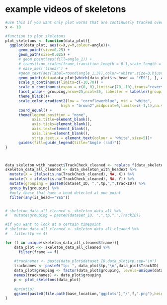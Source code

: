 

# example videos of skeletons
```r
#use this if you want only plot worms that are continuesly tracked over x frames
x <- 10

#function to plot skeletons
plot_skeletons <- function(data_plot){
  ggplot(data_plot, aes(x=X,y=Y,colour=angle))+
      geom_point(size=0.25) +
      geom_path(size=0.025) +
      # geom_point(aes(fill=angle_1)) +
      # transition_states(frame,transition_length = 0.1,state_length = 0.2) +
      # ease_aes('linear') + 
      #geom_text(aes(label=round(angle_1,3)),color="white",size=3,hjust=2, vjust=1)+
      geom_point(data=data_plot[which(data_plot$is_head == "YES"), ], aes(x=X, y=Y), shape=17, stroke=1, alpha=0.5,colour = "gold", size=4) +
      scale_x_continuous(limits=c(-10,70)) +
      scale_y_continuous(expan = c(0, 0),limits=c(70,-10),trans="reverse") +
      facet_wrap(~ grouping,nrow=25,ncol=35, labeller = labeller(grouping=tracknames))+
      theme_black()+
      scale_color_gradient2(low = "cornflowerblue", mid = "white",
                         high = "brown2",midpoint=0,limits=c(-1,1),na.value="grey") +
      coord_equal() +
      theme(legend.position = "none",
            axis.title=element_blank(),
            axis.ticks=element_blank(),
            axis.text=element_blank(),
            axis.line=element_blank(),
            strip.text.x = element_text(colour = 'white',size=5))+
      guides(fill=guide_legend(title="Angle (rad)"))
}



data_skeleton_with_headext$TrackCheck_cleaned <- replace_f(data_skeleton_with_headext$TrackCheck, 24*x)
skeleton_data_all_cleaned <- data_skeleton_with_headext %>%
  mutate(X = ifelse(is.na(TrackCheck_cleaned), NA, X)) %>%
  mutate(Y = ifelse(is.na(TrackCheck_cleaned), NA, Y)) %>%
  mutate(grouping = paste0(dataset_ID, ",",tp,",",TrackID)) %>%
  group_by(grouping) %>%
  #only those that have a head detected at one point
  filter(any(is_head=="YES"))


# skeleton_data_all_cleaned <- skeleton_data_all %>%
#   mutate(grouping = paste0(dataset_ID, ",",tp,",",TrackID))

#if you want to look at a certain timepoint
# skeleton_data_all_cleaned <- skeleton_data_all_cleaned %>%
#   filter(tp == 4)

for (f in unique(skeleton_data_all_cleaned$frame)){
    data_plot <<- skeleton_data_all_cleaned %>%
      filter(frame == f)
   
    #tracknames <- paste(data_plot$dataset_ID,data_plot$tp,sep="\n")
    tracknames <- paste0("tp: ", data_plot$tp,"\n",data_plot$TrackID)
    data_plot$grouping <- factor(data_plot$grouping, levels=unique(data_plot$grouping))
    names(tracknames) <- data_plot$grouping
    p <- plot_skeletons(data_plot)
    
    #print(p)
    ggsave(paste0(file.path(base_location,"ggplots"),"/",f,".png"),height = 60,width= 60,units = "cm",bg="black",dpi=150)
}



```
